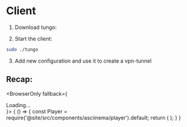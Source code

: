 
# Client
1. Download tungo:
<Download/>

2. Start the client:
```bash
sudo ./tungo
```

3. Add new configuration and use it to create a vpn-tunnel

## Recap:
<BrowserOnly fallback={<div>Loading...</div>}>
    {
        () => {
            const Player = require('@site/src/components/asciinema/player').default;
            return (
            <Player castPath="/asciinema/quickstart/client.cast" rows="30" cols="60" />
            );
        }
    }
</BrowserOnly>
